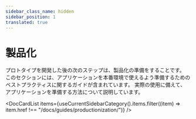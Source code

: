 ```yaml
---
sidebar_class_name: hidden
sidebar_position: 1
translated: true
---
```


# 製品化

プロトタイプを開発した後の次のステップは、製品化の準備をすることです。
このセクションには、アプリケーションを本番環境で使えるよう準備するためのベストプラクティスに関するガイドが含まれています。
実際の使用に備えて、アプリケーションを準備する方法について説明しています。


<DocCardList items={useCurrentSidebarCategory().items.filter((item) => item.href !== "/docs/guides/productionization/")} />
